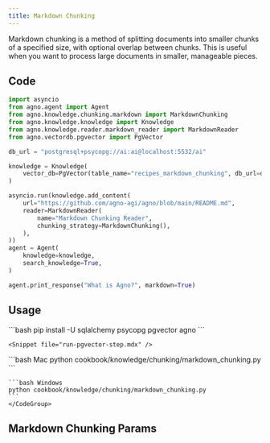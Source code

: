 ```yaml
---
title: Markdown Chunking
---
```


Markdown chunking is a method of splitting documents into smaller chunks of a specified size, with optional overlap between chunks. This is useful when you want to process large documents in smaller, manageable pieces.

## Code

```python
import asyncio
from agno.agent import Agent
from agno.knowledge.chunking.markdown import MarkdownChunking
from agno.knowledge.knowledge import Knowledge
from agno.knowledge.reader.markdown_reader import MarkdownReader
from agno.vectordb.pgvector import PgVector

db_url = "postgresql+psycopg://ai:ai@localhost:5532/ai"

knowledge = Knowledge(
    vector_db=PgVector(table_name="recipes_markdown_chunking", db_url=db_url),
)

asyncio.run(knowledge.add_content(
    url="https://github.com/agno-agi/agno/blob/main/README.md",
    reader=MarkdownReader(
        name="Markdown Chunking Reader",
        chunking_strategy=MarkdownChunking(),
    ),
))
agent = Agent(
    knowledge=knowledge,
    search_knowledge=True,
)

agent.print_response("What is Agno?", markdown=True)

```
## Usage

<Steps>
  <Snippet file="create-venv-step.mdx" />

  <Step title="Install libraries">
    ```bash
    pip install -U sqlalchemy psycopg pgvector agno
    ```
  </Step>


    <Snippet file="run-pgvector-step.mdx" />

  <Step title="Run Agent">
    <CodeGroup>
    ```bash Mac
    python cookbook/knowledge/chunking/markdown_chunking.py
    ```

    ```bash Windows
    python cookbook/knowledge/chunking/markdown_chunking.py 
    ```
    </CodeGroup>
  </Step>
</Steps>

## Markdown Chunking Params

<Snippet file="chunking-markdown.mdx" />
